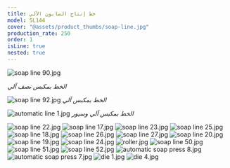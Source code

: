 ```yaml
---
title: خط إنتاج الصابون الآلي
model: SL144
cover: "@assets/product_thumbs/soap-line.jpg"
production_rate: 250
order: 1
isLine: true
nested: true
---
```



<ProductTabs />

![soap line 90.jpg](@assets/article_images/soap-line/soap-line-90.jpg)

_الخط بمكبس نصف آلي_

![soap line 92.jpg](@assets/article_images/soap-line/soap-line-92.jpg)
_الخط بمكبس آلي_

![automatic line 1.jpg](@assets/article_images/soap-line/automatic-line-1.jpg)
_الخط بمكبس آلي وسيور_

![soap line 22.jpg](@assets/article_images/soap-line/soap-line-22.jpg)
![soap line 17.jpg](@assets/article_images/soap-line/soap-line-17.jpg)
![soap line 23.jpg](@assets/article_images/soap-line/soap-line-23.jpg)
![soap line 25.jpg](@assets/article_images/soap-line/soap-line-25.jpg)
![soap line 18.jpg](@assets/article_images/soap-line/soap-line-18.jpg)
![soap line 26.jpg](@assets/article_images/soap-line/soap-line-26.jpg)
![soap line 27.jpg](@assets/article_images/soap-line/soap-line-27.jpg)
![soap line 20.jpg](@assets/article_images/soap-line/soap-line-20.jpg)
![soap line 19.jpg](@assets/article_images/soap-line/soap-line-19.jpg)
![soap line 24.jpg](@assets/article_images/soap-line/soap-line-24.jpg)
![roller.jpg](@assets/article_images/soap-line/roller.jpg)
![soap line 50.jpg](@assets/article_images/soap-line/soap-line-50.jpg)
![soap line 51.jpg](@assets/article_images/soap-line/soap-line-51.jpg)
![soap line 52.jpg](@assets/article_images/soap-line/soap-line-52.jpg)
![automatic soap press 8.jpg](@assets/article_images/soap-line/automatic-soap-press-8.jpg)
![automatic soap press 7.jpg](@assets/article_images/soap-line/automatic-soap-press-7.jpg)
![die 1.jpg](@assets/article_images/soap-line/die-1.jpg)
![die 4.jpg](@assets/article_images/soap-line/die-4.jpg)
